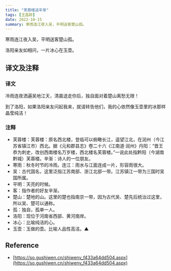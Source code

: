 ```yaml
---
title: "芙蓉楼送辛渐"
tags: [王昌龄]
date: 2022-10-15
summary: 寒雨连江夜入吴，平明送客楚山孤。
---
```


寒雨连江夜入吴，平明送客楚山孤。

洛阳亲友如相问，一片冰心在玉壶。

## 译文及注释

### 译文

冷雨连夜洒遍吴地江天，清晨送走你后，独自面对着楚山离愁无限！

到了洛阳，如果洛阳亲友问起我来，就请转告他们，我的心依然像玉壶里的冰那样晶莹纯洁！

### 注释

- 芙蓉楼：芙蓉楼：原名西北楼，登临可以俯瞰长江，遥望江北，在润州（今江苏省镇江市）西北。据《元和郡县志》卷二十六《江南道·润州》丹阳：“晋王恭为刺史，改创西南楼名万岁楼，西北楼名芙蓉楼。”一说此处指黔阳（今湖南黔城）芙蓉楼。辛渐：诗人的一位朋友。
- 寒雨：秋冬时节的冷雨。连江：雨水与江面连成一片，形容雨很大。
- 吴：古代国名，这里泛指江苏南部、浙江北部一带。江苏镇江一带为三国时吴国所属。
- 平明：天亮的时候。
- 客：指作者的好友辛渐。
- 楚山：楚地的山。这里的楚也指南京一带，因为古代吴、楚先后统治过这里，所以吴、楚可以通称。
- 孤：独自，孤单一人。
- 洛阳：现位于河南省西部、黄河南岸。
- 冰心：比喻纯洁的心。
- 玉壶：玉做的壶。比喻人品性高洁。▲

## Reference

- [https://so.gushiwen.cn/shiwenv_f433a64dd504.aspx](https://so.gushiwen.cn/shiwenv_f433a64dd504.aspx)